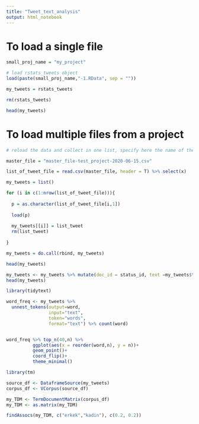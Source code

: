 ```yaml
---
title: "Tweet_text_analysis"
output: html_notebook
---
```


# To load a single file
```r
small_proj_name = "my_project"

# load rstats_tweets object
load(paste(small_proj_name,"-1.RData", sep = ""))

my_tweets = rstats_tweets

rm(rstats_tweets)

head(my_tweets)
```

# To load multiple files from a project
```r

# reload the data and collect in one list, specify here the name of the master file

master_file = "master_file-test_project-2020-06-15.csv"

list_of_tweet_file = read.csv(master_file, header = T) %>% select(x) 

my_tweets = list()

for (i in c(1:nrow(list_of_tweet_file))){
  
  p = as.character(list_of_tweet_file[i,1])
  
  load(p)
  
  my_tweets[[i]] = list_tweet
  rm(list_tweet)
  
}

my_tweets = do.call(rbind, my_tweets)

head(my_tweets)

```

```r

my_tweets <- my_tweets %>% mutate(doc_id = status_id, text =my_tweets$text)
head(my_tweets)

library(tidytext)

word_freq <- my_tweets %>% 
  unnest_tokens(output=word, 
                input="text", 
                token="words", 
                format="text") %>% count(word)


word_freq %>% top_n(40,n) %>%
          ggplot(aes(x = reorder(word,n), y = n))+
          geom_point()+
          coord_flip()+
          theme_minimal()

```

```r
library(tm)

source_df <- DataframeSource(my_tweets)
corpus_df <- VCorpus(source_df)

my_TDM <- TermDocumentMatrix(corpus_df)
my_TDM <- as.matrix(my_TDM)

findAssocs(my_TDM, c("erkek","kadin"), c(0.2, 0.2))


```




